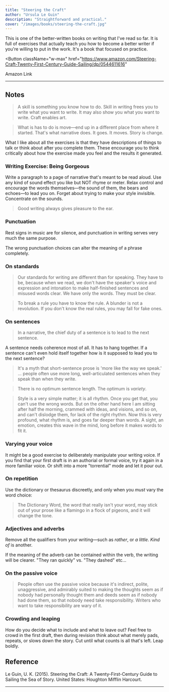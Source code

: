```yaml
---
title: "Steering the Craft"
author: "Ursula Le Guin"
description: "Straightforward and practical."
cover: "/images/books/steering-the-craft.jpg"
---
```


<p className="large">
  This is one of the better-written books on writing that I've read so far. It
  is full of exercises that actually teach you how to become a better writer if
  you're willing to put in the work. It's a book that focused on practice.
</p>

<Button
  className="w-max"
  href="https://www.amazon.com/Steering-Craft-Twenty-First-Century-Guide-Sailing/dp/0544611616"
>
  <Icon icon="external" className="w-5 mr-2" />
  Amazon Link
</Button>

---

## Notes

> A skill is something you know how to do. Skill in writing frees you to write what you want to write. It may also show you what you want to write. Craft enables art.

> What is has to do is move—end up in a different place from where it started. That's what narrative does. It goes. It moves. Story is change.

What I like about all the exercises is that they have descriptions of things to talk or think about after you complete them. These encourage you to think critically about how the exercise made you feel and the results it generated.

### Writing Exercise: Being Gorgeous

Write a paragraph to a page of narrative that's meant to be read aloud. Use any kind of sound effect you like but NOT rhyme or meter. Relax control and encourage the words themselves—the sound of them, the bears and echoes—to lead you on. Forget about trying to make your style invisible. Concentrate on the sounds.

> Good writing always gives pleasure to the ear.

### Punctuation

Rest signs in music are for silence, and punctuation in writing serves very much the same purpose.

The wrong punctuation choices can alter the meaning of a phrase completely.

### On standards

> Our standards for writing are different than for speaking. They have to be, because when we read, we don't have the speaker's voice and expression and intonation to make half-finished sentences and misused words clear. We have only the words. They must be clear.

> To break a rule you have to know the rule. A blunder is not a revolution. If you don't know the real rules, you may fall for fake ones.

### On sentences

> In a narrative, the chief duty of a sentence is to lead to the next sentence.

A sentence needs coherence most of all. It has to hang together. If a sentence can't even hold itself together how is it supposed to lead you to the next sentence?

> It's a myth that short-sentence prose is 'more like the way we speak.' ... people often use more long, well-articulated sentences when they speak than when they write.

> There is no optimum sentence length. The optimum is _variety_.

> Style is a very simple matter; it is all rhythm. Once you get that, you can't use the wrong words. But on the other hand here I am sitting after half the morning, crammed with ideas, and visions, and so on, and can't dislodge them, for lack of the right rhythm. Now this is very profound, what rhythm is, and goes far deeper than words. A sight, an emotion, creates this wave in the mind, long before it makes words to fit it.

### Varying your voice

It might be a good exercise to deliberately manipulate your writing voice. If you find that your first draft is in an authorial or formal voice, try it again in a more familiar voice. Or shift into a more "torrential" mode and let it pour out.

### On repetition

Use the dictionary or thesaurus discreetly, and only when you _must_ vary the word choice:

> The Dictionary Word, the word that really isn't your word, may stick out of your prose like a flamingo in a flock of pigeons, and it will change the tone.

### Adjectives and adverbs

Remove all the qualifiers from your writing—such as _rather_, or _a little_. _Kind of_ is another.

If the meaning of the adverb can be contained within the verb, the writing will be clearer. "They ran quickly" vs. "They dashed" etc...

### On the passive voice

> People often use the passive voice because it's indirect, polite, unaggressive, and admirably suited to making the thoughts seem as if nobody had personally thought them and deeds seem as if nobody had done them, so that nobody need take responsibility. Writers who want to take responsibility are wary of it.

### Crowding and leaping

How do you decide what to include and what to leave out? Feel free to crowd in the first draft, then during revision think about what merely pads, repeats, or slows down the story. Cut until what counts is all that's left. Leap boldly.

<HrSection />

## Reference

Le Guin, U. K. (2015). Steering the Craft: A Twenty-First-Century Guide to Sailing the Sea of Story. United States: Houghton Mifflin Harcourt.

---
